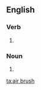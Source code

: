 ==English==

===Verb===
{{en-verb|head=[[air]] [[brush]]|air brushes|air brushing|air brushed}}

# {{alternative spelling of|airbrush|lang=en}}

===Noun===
{{en-noun|head=[[air]] [[brush]]|es}}

# {{alternative spelling of|airbrush|lang=en}}

[[ta:air brush]]